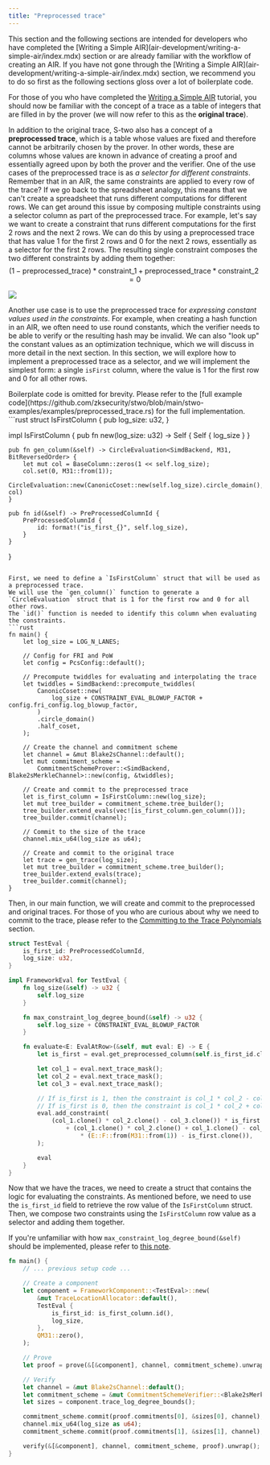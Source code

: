 ```yaml
---
title: "Preprocessed trace"
---
```


<Warning>
This section and the following sections are intended for developers who have completed the [Writing a Simple AIR](air-development/writing-a-simple-air/index.mdx) section or are already familiar with the workflow of creating an AIR. If you have not gone through the [Writing a Simple AIR](air-development/writing-a-simple-air/index.mdx) section, we recommend you to do so first as the following sections gloss over a lot of boilerplate code.
</Warning>

For those of you who have completed the [Writing a Simple AIR](air-development/writing-a-simple-air/index.mdx) tutorial, you should now be familiar with the concept of a trace as a table of integers that are filled in by the prover (we will now refer to this as the **original trace**).

In addition to the original trace, S-two also has a concept of a **preprocessed trace**, which is a table whose values are fixed and therefore cannot be arbitrarily chosen by the prover.
In other words, these are columns whose values are known in advance of creating a proof and essentially agreed upon by both the prover and the verifier.
One of the use cases of the preprocessed trace is as _a selector for different constraints_.
Remember that in an AIR, the same constraints are applied to every row of the trace?
If we go back to the spreadsheet analogy, this means that we can't create a spreadsheet that runs different computations for different rows.
We can get around this issue by composing multiple constraints using a selector column as part of the preprocessed trace.
For example, let's say we want to create a constraint that runs different computations for the first 2 rows and the next 2 rows.
We can do this by using a preprocessed trace that has value 1 for the first 2 rows and 0 for the next 2 rows, essentially as a selector for the first 2 rows.
The resulting single constraint composes the two different constraints by adding them together:
$$
(1 - \text{preprocessed\_trace}) * \text{constraint\_1} + \text{preprocessed\_trace} * \text{constraint\_2}=0
$$

<Frame caption="Figure 1: Preprocessed trace as a selector">
  <img src="/learn/s-two/air-development/preprocessed-trace/preprocessed-trace-selector.png" />
</Frame>

Another use case is to use the preprocessed trace for _expressing constant values used in the constraints_.
For example, when creating a hash function in an AIR, we often need to use round constants, which the verifier needs to be able to verify or the resulting hash may be invalid.
We can also "look up" the constant values as an optimization technique, which we will discuss in more detail in the next section.
In this section, we will explore how to implement a preprocessed trace as a selector, and we will implement the simplest form: a single `isFirst` column, where the value is 1 for the first row and 0 for all other rows.

<Note>
Boilerplate code is omitted for brevity. Please refer to the [full example code](https://github.com/zksecurity/stwo/blob/main/stwo-examples/examples/preprocessed_trace.rs) for the full implementation.
</Note>
```rust
struct IsFirstColumn {
    pub log_size: u32,
}

impl IsFirstColumn {
    pub fn new(log_size: u32) -> Self {
        Self { log_size }
    }

    pub fn gen_column(&self) -> CircleEvaluation<SimdBackend, M31, BitReversedOrder> {
        let mut col = BaseColumn::zeros(1 << self.log_size);
        col.set(0, M31::from(1));
        CircleEvaluation::new(CanonicCoset::new(self.log_size).circle_domain(), col)
    }

    pub fn id(&self) -> PreProcessedColumnId {
        PreProcessedColumnId {
            id: format!("is_first_{}", self.log_size),
        }
    }
}
```

First, we need to define a `IsFirstColumn` struct that will be used as a preprocessed trace.
We will use the `gen_column()` function to generate a `CircleEvaluation` struct that is 1 for the first row and 0 for all other rows.
The `id()` function is needed to identify this column when evaluating the constraints.
```rust
fn main() {
    let log_size = LOG_N_LANES;

    // Config for FRI and PoW
    let config = PcsConfig::default();

    // Precompute twiddles for evaluating and interpolating the trace
    let twiddles = SimdBackend::precompute_twiddles(
        CanonicCoset::new(
            log_size + CONSTRAINT_EVAL_BLOWUP_FACTOR + config.fri_config.log_blowup_factor,
        )
        .circle_domain()
        .half_coset,
    );

    // Create the channel and commitment scheme
    let channel = &mut Blake2sChannel::default();
    let mut commitment_scheme =
        CommitmentSchemeProver::<SimdBackend, Blake2sMerkleChannel>::new(config, &twiddles);

    // Create and commit to the preprocessed trace
    let is_first_column = IsFirstColumn::new(log_size);
    let mut tree_builder = commitment_scheme.tree_builder();
    tree_builder.extend_evals(vec![is_first_column.gen_column()]);
    tree_builder.commit(channel);

    // Commit to the size of the trace
    channel.mix_u64(log_size as u64);

    // Create and commit to the original trace
    let trace = gen_trace(log_size);
    let mut tree_builder = commitment_scheme.tree_builder();
    tree_builder.extend_evals(trace);
    tree_builder.commit(channel);
}
```

Then, in our main function, we will create and commit to the preprocessed and original traces.
For those of you who are curious about why we need to commit to the trace, please refer to the [Committing to the Trace Polynomials](../simplest-air/committing-to-the-trace-polynomials.mdx) section.

```rust
struct TestEval {
    is_first_id: PreProcessedColumnId,
    log_size: u32,
}

impl FrameworkEval for TestEval {
    fn log_size(&self) -> u32 {
        self.log_size
    }

    fn max_constraint_log_degree_bound(&self) -> u32 {
        self.log_size + CONSTRAINT_EVAL_BLOWUP_FACTOR
    }

    fn evaluate<E: EvalAtRow>(&self, mut eval: E) -> E {
        let is_first = eval.get_preprocessed_column(self.is_first_id.clone());

        let col_1 = eval.next_trace_mask();
        let col_2 = eval.next_trace_mask();
        let col_3 = eval.next_trace_mask();

        // If is_first is 1, then the constraint is col_1 * col_2 - col_3 = 0
        // If is_first is 0, then the constraint is col_1 * col_2 + col_1 - col_3 = 0
        eval.add_constraint(
            (col_1.clone() * col_2.clone() - col_3.clone()) * is_first.clone()
                + (col_1.clone() * col_2.clone() + col_1.clone() - col_3.clone())
                    * (E::F::from(M31::from(1)) - is_first.clone()),
        );

        eval
    }
}
```

Now that we have the traces, we need to create a struct that contains the logic for evaluating the constraints.
As mentioned before, we need to use the `is_first_id` field to retrieve the row value of the `IsFirstColumn` struct.
Then, we compose two constraints using the `IsFirstColumn` row value as a selector and adding them together.

If you're unfamiliar with how `max_constraint_log_degree_bound(&self)` should be implemented, please refer to [this note](../writing-a-simple-air/constraints-over-trace-polynomials.mdx#max_constraint_log_degree_bound).
```rust
fn main() {
    // ... previous setup code ...

    // Create a component
    let component = FrameworkComponent::<TestEval>::new(
        &mut TraceLocationAllocator::default(),
        TestEval {
            is_first_id: is_first_column.id(),
            log_size,
        },
        QM31::zero(),
    );

    // Prove
    let proof = prove(&[&component], channel, commitment_scheme).unwrap();

    // Verify
    let channel = &mut Blake2sChannel::default();
    let commitment_scheme = &mut CommitmentSchemeVerifier::<Blake2sMerkleChannel>::new(config);
    let sizes = component.trace_log_degree_bounds();

    commitment_scheme.commit(proof.commitments[0], &sizes[0], channel);
    channel.mix_u64(log_size as u64);
    commitment_scheme.commit(proof.commitments[1], &sizes[1], channel);

    verify(&[&component], channel, commitment_scheme, proof).unwrap();
}
```

